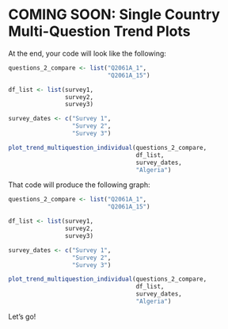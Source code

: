 # COMING SOON: Single Country Multi-Question Trend Plots


At the end, your code will look like the following:

```r

questions_2_compare <- list("Q2061A_1",
                            "Q2061A_15")

df_list <- list(survey1,
                survey2,
                survey3)

survey_dates <- c("Survey 1",
                  "Survey 2",
                  "Survey 3")

plot_trend_multiquestion_individual(questions_2_compare,
                                    df_list,
                                    survey_dates,
                                    "Algeria")


```

That code will produce the following graph:


```r

questions_2_compare <- list("Q2061A_1",
                            "Q2061A_15")

df_list <- list(survey1,
                survey2,
                survey3)

survey_dates <- c("Survey 1",
                  "Survey 2",
                  "Survey 3")

plot_trend_multiquestion_individual(questions_2_compare,
                                    df_list,
                                    survey_dates,
                                    "Algeria")


```

Let's go!
